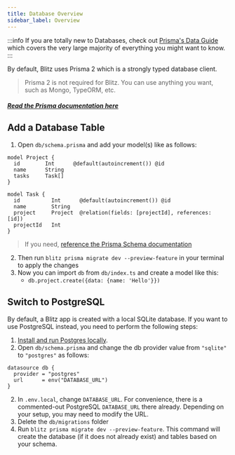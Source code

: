 ```yaml
---
title: Database Overview
sidebar_label: Overview
---
```


:::info
If you are totally new to Databases, check out [Prisma's Data Guide](https://www.prisma.io/dataguide/) which covers the very large majority of everything you might want to know.
:::

By default, Blitz uses Prisma 2 which is a strongly typed database client.

> Prisma 2 is not required for Blitz. You can use anything you want, such as Mongo, TypeORM, etc.

##### [Read the Prisma documentation here](https://www.prisma.io/docs/understand-prisma/introduction)

## Add a Database Table

1. Open `db/schema.prisma` and add your model(s) like as follows:

```prisma
model Project {
  id        Int      @default(autoincrement()) @id
  name      String
  tasks     Task[]
}

model Task {
  id          Int      @default(autoincrement()) @id
  name        String
  project     Project  @relation(fields: [projectId], references: [id])
  projectId   Int
}
```

> If you need, [reference the Prisma Schema documentation](https://www.prisma.io/docs/reference/tools-and-interfaces/prisma-schema/data-model)

2. Then run `blitz prisma migrate dev --preview-feature` in your terminal to apply the changes
3. Now you can import `db` from `db/index.ts` and create a model like this:
   - `db.project.create({data: {name: 'Hello'}})`

## Switch to PostgreSQL

By default, a Blitz app is created with a local SQLite database. If you want to use PostgreSQL instead, you need to perform the following steps:

1. [Install and run Postgres locally](./postgres.mdx).
1. Open `db/schema.prisma` and change the db provider value from `"sqlite"` to `"postgres"` as follows:

```prisma
datasource db {
  provider = "postgres"
  url      = env("DATABASE_URL")
}
```

2. In `.env.local`, change `DATABASE_URL`. For convenience, there is a commented-out PostgreSQL `DATABASE_URL` there already. Depending on your setup, you may need to modify the URL.
3. Delete the `db/migrations` folder
4. Run `blitz prisma migrate dev --preview-feature`. This command will create the database (if it does not already exist) and tables based on your schema.
